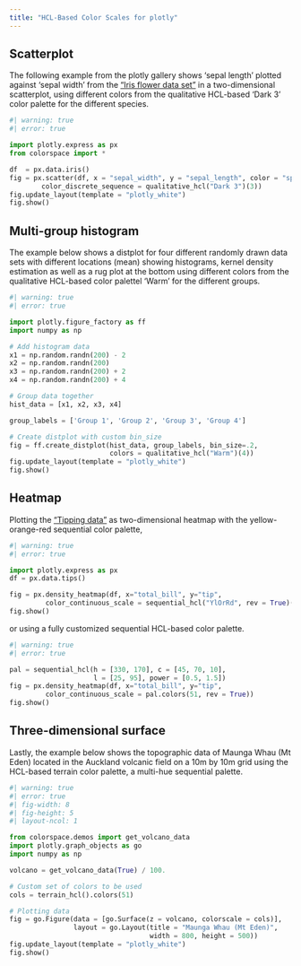 ```yaml
---
title: "HCL-Based Color Scales for plotly"
---
```




## Scatterplot

The following example from the plotly gallery shows 'sepal length'
plotted against 'sepal width' from the
["Iris flower data set"](https://en.wikipedia.org/wiki/Iris_flower_data_set)
in a two-dimensional scatterplot, using
different colors from the qualitative HCL-based 'Dark 3' color palette
for the different species.

```python
#| warning: true
#| error: true

import plotly.express as px
from colorspace import *

df  = px.data.iris()
fig = px.scatter(df, x = "sepal_width", y = "sepal_length", color = "species",
        color_discrete_sequence = qualitative_hcl("Dark 3")(3))
fig.update_layout(template = "plotly_white")
fig.show()
```


## Multi-group histogram

The example below shows a distplot for four different randomly drawn
data sets with different locations (mean) showing histograms, kernel
density estimation as well as a rug plot at the bottom using different
colors from the qualitative HCL-based color palettel 'Warm' for the different
groups.

```python
#| warning: true
#| error: true

import plotly.figure_factory as ff
import numpy as np

# Add histogram data
x1 = np.random.randn(200) - 2
x2 = np.random.randn(200)
x3 = np.random.randn(200) + 2
x4 = np.random.randn(200) + 4

# Group data together
hist_data = [x1, x2, x3, x4]

group_labels = ['Group 1', 'Group 2', 'Group 3', 'Group 4']

# Create distplot with custom bin_size
fig = ff.create_distplot(hist_data, group_labels, bin_size=.2,
                         colors = qualitative_hcl("Warm")(4))
fig.update_layout(template = "plotly_white")
fig.show()
```

## Heatmap

Plotting the ["Tipping data"](https://vincentarelbundock.github.io/Rdatasets/doc/reshape2/tips.html) as two-dimensional heatmap with the yellow-orange-red sequential color palette,

```python
#| warning: true
#| error: true

import plotly.express as px
df = px.data.tips()

fig = px.density_heatmap(df, x="total_bill", y="tip",
         color_continuous_scale = sequential_hcl("YlOrRd", rev = True)(51))
fig.show()
```

or using a fully customized sequential HCL-based color palette.

```python
#| warning: true
#| error: true

pal = sequential_hcl(h = [330, 170], c = [45, 70, 10],
                     l = [25, 95], power = [0.5, 1.5])
fig = px.density_heatmap(df, x="total_bill", y="tip",
         color_continuous_scale = pal.colors(51, rev = True))
fig.show()
```

## Three-dimensional surface

Lastly, the example below shows the topographic data of
Maunga Whau (Mt Eden) located in the Auckland volcanic field
on a 10m by 10m grid using the HCL-based terrain color palette,
a multi-hue sequential palette.

```python
#| warning: true
#| error: true
#| fig-width: 8
#| fig-height: 5
#| layout-ncol: 1

from colorspace.demos import get_volcano_data
import plotly.graph_objects as go
import numpy as np

volcano = get_volcano_data(True) / 100.

# Custom set of colors to be used
cols = terrain_hcl().colors(51) 

# Plotting data
fig = go.Figure(data = [go.Surface(z = volcano, colorscale = cols)],
                layout = go.Layout(title = "Maunga Whau (Mt Eden)",
                                   width = 800, height = 500))
fig.update_layout(template = "plotly_white")
fig.show()
```









